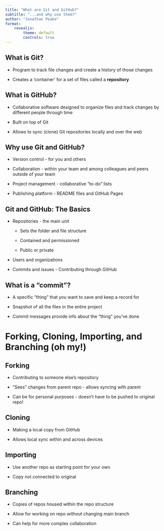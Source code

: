 ```yaml
---
title: "What are Git and GitHub?"
subtitle: "...and why use them?"
author: "Jonathan Peake"
format: 
    revealjs:
        theme: default
        controls: true
---
```


## What is Git?

-   Program to track file changes and create a history of those changes

-   Creates a 'container' for a set of files called a **repository**

## What is GitHub?

-   Collaborative software designed to organize files and track changes by different people through time

-   Built on top of Git

-   Allows to sync (clone) Git repositories locally and over the web

## Why use Git and GitHub?

-   Version control - for you and others

-   Collaboration - within your team and among colleagues and peers outside of your team

-   Project management - collaborative "to-do" lists

-   Publishing platform - README files and GitHub Pages

## Git and GitHub: The Basics

-   Repositories - the main unit

    -   Sets the folder and file structure

    -   Contained and permissioned

    -   Public or private

-   Users and organizations

-   Commits and issues - Contributing through GitHub

## What is a "commit"?

-   A specific "thing" that you want to save and keep a record for

-   Snapshot of all the files in the entire project

-   Commit messages provide info about the "thing" you've done

# Forking, Cloning, Importing, and Branching (oh my!)

## Forking

-   Contributing to someone else's repository

-   "Sees" changes from parent repo - allows syncing with parent

-   Can be for personal purposes - doesn't have to be pushed to original repo!

## Cloning

-   Making a local copy from GitHub

-   Allows local sync within and across devices

## Importing

-   Use another repo as starting point for your own

-   Copy not connected to original

## Branching

-   Copies of repos housed within the repo structure

-   Allow for working on repo without changing main branch

-   Can help for more complex collaboration